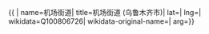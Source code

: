 {{ {{{1|PRC admin/showdata}}}|
name=机场街道|
title=机场街道 (乌鲁木齐市)|
lat=|
lng=|
wikidata=Q100806726|
wikidata-original-name=|
arg={{{arg|}}}}}